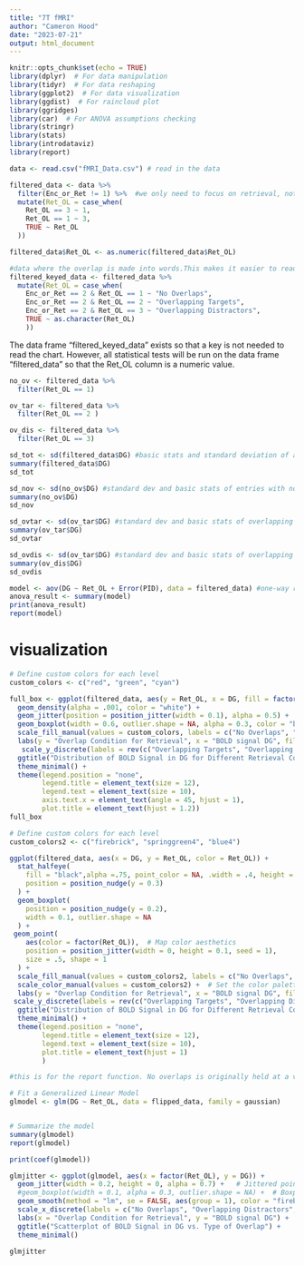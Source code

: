 ```yaml
---
title: "7T fMRI"
author: "Cameron Hood"
date: "2023-07-21"
output: html_document
---
```


```r
knitr::opts_chunk$set(echo = TRUE)
library(dplyr)  # For data manipulation
library(tidyr)  # For data reshaping
library(ggplot2)  # For data visualization
library(ggdist)  # For raincloud plot
library(ggridges)
library(car)  # For ANOVA assumptions checking
library(stringr)
library(stats)
library(introdataviz)
library(report)
```

```r
data <- read.csv("fMRI_Data.csv") # read in the data

filtered_data <- data %>%
  filter(Enc_or_Ret != 1) %>%  #we only need to focus on retrieval, not encoding for this hypothesis
  mutate(Ret_OL = case_when(
    Ret_OL == 3 ~ 1,
    Ret_OL == 1 ~ 3,
    TRUE ~ Ret_OL
  ))

filtered_data$Ret_OL <- as.numeric(filtered_data$Ret_OL)

#data where the overlap is made into words.This makes it easier to read without looking to a key over and over.
filtered_keyed_data <- filtered_data %>% 
  mutate(Ret_OL = case_when(
    Enc_or_Ret == 2 & Ret_OL == 1 ~ "No Overlaps",
    Enc_or_Ret == 2 & Ret_OL == 2 ~ "Overlapping Targets",
    Enc_or_Ret == 2 & Ret_OL == 3 ~ "Overlapping Distractors",
    TRUE ~ as.character(Ret_OL)
    ))
```
The data frame "filtered_keyed_data" exists so that a key is not needed to read the chart. However, all statistical tests will be run on the data frame "filtered_data" so that the Ret_OL column is a numeric value.

```r
no_ov <- filtered_data %>%
  filter(Ret_OL == 1)

ov_tar <- filtered_data %>%
  filter(Ret_OL == 2 ) 

ov_dis <- filtered_data %>%
  filter(Ret_OL == 3)
```

```r
sd_tot <- sd(filtered_data$DG) #basic stats and standard deviation of all relevant data
summary(filtered_data$DG)
sd_tot
```


```r
sd_nov <- sd(no_ov$DG) #standard dev and basic stats of entries with no overlap
summary(no_ov$DG)
sd_nov
```

```r
sd_ovtar <- sd(ov_tar$DG) #standard dev and basic stats of overlapping targets
summary(ov_tar$DG)
sd_ovtar
```

```r
sd_ovdis <- sd(ov_tar$DG) #standard dev and basic stats of overlapping distractors
summary(ov_dis$DG)
sd_ovdis
```



```r
model <- aov(DG ~ Ret_OL + Error(PID), data = filtered_data) #one-way repeated measures ANOVA
anova_result <- summary(model)
print(anova_result)
report(model)
```

# visualization

```r
# Define custom colors for each level
custom_colors <- c("red", "green", "cyan")

full_box <- ggplot(filtered_data, aes(y = Ret_OL, x = DG, fill = factor(Ret_OL))) +
  geom_density(alpha = .001, color = "white") +
  geom_jitter(position = position_jitter(width = 0.1), alpha = 0.5) +
  geom_boxplot(width = 0.6, outlier.shape = NA, alpha = 0.3, color = "black") +
  scale_fill_manual(values = custom_colors, labels = c("No Overlaps", "Overlapping Distractors", "Overlapping Targets")) +
  labs(y = "Overlap Condition for Retrieval", x = "BOLD signal DG", fill = "Type of Overlap") +
   scale_y_discrete(labels = rev(c("Overlapping Targets", "Overlapping Distractors", "No Overlaps")))+
  ggtitle("Distribution of BOLD Signal in DG for Different Retrieval Conditions") +
  theme_minimal() +
  theme(legend.position = "none", 
        legend.title = element_text(size = 12),
        legend.text = element_text(size = 10),
        axis.text.x = element_text(angle = 45, hjust = 1),
        plot.title = element_text(hjust = 1.2))
full_box
```

```r

# Define custom colors for each level
custom_colors2 <- c("firebrick", "springgreen4", "blue4")

ggplot(filtered_data, aes(x = DG, y = Ret_OL, color = Ret_OL)) +
  stat_halfeye(
    fill = "black",alpha =.75, point_color = NA, .width = .4, height = 0.6,
    position = position_nudge(y = 0.3)
  ) +
  geom_boxplot(
    position = position_nudge(y = 0.2),
    width = 0.1, outlier.shape = NA
  ) +
 geom_point(
    aes(color = factor(Ret_OL)),  # Map color aesthetics
    position = position_jitter(width = 0, height = 0.1, seed = 1),
    size = .5, shape = 1
  ) +
  scale_fill_manual(values = custom_colors2, labels = c("No Overlaps", "Overlapping Distractors", "Overlapping Targets")) +
  scale_color_manual(values = custom_colors2) +  # Set the color palette for the points
  labs(y = "Overlap Condition for Retrieval", x = "BOLD signal DG", fill = "Type of Overlap") +
 scale_y_discrete(labels = rev(c("Overlapping Targets", "Overlapping Distractors", "No Overlaps"))) +
  ggtitle("Distribution of BOLD Signal in DG for Different Retrieval Conditions") +
  theme_minimal() +
  theme(legend.position = "none", 
        legend.title = element_text(size = 12),
        legend.text = element_text(size = 10),
        plot.title = element_text(hjust = 1)  
        )

```

```r

#this is for the report function. No overlaps is originally held at a value of 3 so this makes sure that the report understands that no overlaps is the condition to be compared to
```


```r
# Fit a Generalized Linear Model
glmodel <- glm(DG ~ Ret_OL, data = flipped_data, family = gaussian)


# Summarize the model
summary(glmodel)
report(glmodel)
```



```r
print(coef(glmodel))
```




```r

glmjitter <- ggplot(glmodel, aes(x = factor(Ret_OL), y = DG)) +
  geom_jitter(width = 0.2, height = 0, alpha = 0.7) +   # Jittered points
  #geom_boxplot(width = 0.1, alpha = 0.3, outlier.shape = NA) +  # Boxplot for each group (optional)
  geom_smooth(method = "lm", se = FALSE, aes(group = 1), color = "firebrick") +  # Fitted regression line in red color
  scale_x_discrete(labels = c("No Overlaps", "Overlapping Distractors", "Overlapping Targets")) +  # Custom x-axis labels
  labs(x = "Overlap Condition for Retrieval", y = "BOLD signal DG") +
  ggtitle("Scatterplot of BOLD Signal in DG vs. Type of Overlap") +
  theme_minimal()

glmjitter
```

